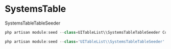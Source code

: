 # SystemsTable

SystemsTableTableSeeder

```js filename="Deployment Command" {3} copy
php artisan module:seed --class=UITableList\\SystemsTableTableSeeder Common
```

```js filename="Dev Sever Deployment Command" {3} copy
php artisan module:seed --class='UITableList\\SystemsTableTableSeeder' Common
```
